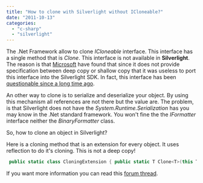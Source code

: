 ```yaml
---
title: "How to clone with Silverlight without ICloneable?"
date: "2011-10-13"
categories: 
  - "c-sharp"
  - "silverlight"
---
```


The .Net Framework allow to clone _ICloneable_ interface. This interface has a single method that is _Clone_. This interface is not available in **Silverlight**. The reason is that [Microsoft](http://forums.silverlight.net/p/11495/36695.aspx#36695) have found that since it does not provide specification between deep copy or shallow copy that it was useless to port this interface into the Silverlight SDK. In fact, this interface has been [questionable since a long time ago](http://blogs.msdn.com/b/brada/archive/2004/05/03/125427.aspx).

An other way to clone is to serialize and deserialize your object. By using this mechanism all references are not there but the value are. The problem, is that Silverlight does not have the _System.Runtime.Serialization_ has you may know in the .Net standard framework. You won't fine the the _IFormatter_ interface neither the _BinaryFormatter_ class.

So, how to clone an object in Silverlight?

Here is a cloning method that is an extension for every object. It uses reflection to do it's cloning. This is not a deep copy!


```csharp
 public static class CloningExtension { public static T Clone<T>(this T source) { T cloned = (T) Activator.CreateInstance(source.GetType()); foreach (PropertyInfo curPropInfo in source.GetType().GetProperties()) { if (curPropInfo.GetGetMethod() != null && (curPropInfo.GetSetMethod() != null)) { // Handle Non-indexer properties if (curPropInfo.Name != "Item") { // get property from source object getValue = curPropInfo.GetGetMethod().Invoke(source, new object[] {}); // clone if needed if (getValue != null && getValue is DependencyObject) getValue = Clone((DependencyObject) getValue); // set property on cloned curPropInfo.GetSetMethod().Invoke(cloned, new object[] {getValue}); } // handle indexer else { // get count for indexer int numberofItemInColleciton =(int)curPropInfo.ReflectedType.GetProperty("Count").GetGetMethod().Invoke(source, new object[] {}); // run on indexer for (int i = 0; i < numberofItemInColleciton; i++) { // get item through Indexer object getValue = curPropInfo.GetGetMethod().Invoke(source, new object[] {i}); // clone if needed if (getValue != null && getValue is DependencyObject) getValue = Clone((DependencyObject) getValue); // add item to collection curPropInfo.ReflectedType.GetMethod("Add").Invoke(cloned, new object[] {getValue}); } } } } return cloned; } } 
```

If you want more information you can read this [forum thread](http://forums.silverlight.net/t/1730.aspx).
